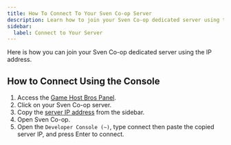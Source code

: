 ```yaml
---
title: How To Connect To Your Sven Co-op Server
description: Learn how to join your Sven Co-op dedicated server using the IP address.
sidebar:
  label: Connect to Your Server
---
```


Here is how you can join your Sven Co-op dedicated server using the IP address.

## How to Connect Using the Console

1. Access the [Game Host Bros Panel](https://panel.gamehostbros.com/).
2. Click on your Sven Co-op server.
3. Copy the [server IP address](https://www.youtube.com/watch?v=Ap7DtDF-wYg) from the sidebar.
4. Open Sven Co-op.
5. Open the `Developer Console (~)`, type connect then paste the copied server IP, and press Enter to connect.